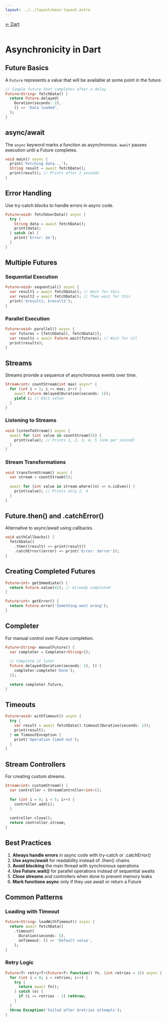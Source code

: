 ```yaml
---
layout: ../../layout/main-layout.astro
---
```

<a href="/dart">← Dart</a> <br /> <br />

# Asynchronicity in Dart

## Future Basics

A `Future` represents a value that will be available at some point in the future.

```dart
// Simple future that completes after a delay
Future<String> fetchData() {
  return Future.delayed(
    Duration(seconds: 2),
    () => 'Data loaded',
  );
}
```

## async/await

The `async` keyword marks a function as asynchronous. `await` pauses execution until a Future completes.

```dart
void main() async {
  print('Fetching data...');
  String result = await fetchData();
  print(result); // Prints after 2 seconds
}
```

## Error Handling

Use try-catch blocks to handle errors in async code.

```dart
Future<void> fetchUserData() async {
  try {
    String data = await fetchData();
    print(data);
  } catch (e) {
    print('Error: $e');
  }
}
```

## Multiple Futures

### Sequential Execution

```dart
Future<void> sequential() async {
  var result1 = await fetchData(); // Wait for this
  var result2 = await fetchData(); // Then wait for this
  print('$result1, $result2');
}
```

### Parallel Execution

```dart
Future<void> parallel() async {
  var futures = [fetchData(), fetchData()];
  var results = await Future.wait(futures); // Wait for all
  print(results);
}
```

## Streams

Streams provide a sequence of asynchronous events over time.

```dart
Stream<int> countStream(int max) async* {
  for (int i = 1; i <= max; i++) {
    await Future.delayed(Duration(seconds: 1));
    yield i; // Emit value
  }
}
```

### Listening to Streams

```dart
void listenToStream() async {
  await for (int value in countStream(5)) {
    print(value); // Prints 1, 2, 3, 4, 5 (one per second)
  }
}
```

### Stream Transformations

```dart
void transformStream() async {
  var stream = countStream(5);
  
  await for (int value in stream.where((n) => n.isEven)) {
    print(value); // Prints only 2, 4
  }
}
```

## Future.then() and .catchError()

Alternative to async/await using callbacks.

```dart
void withCallbacks() {
  fetchData()
    .then((result) => print(result))
    .catchError((error) => print('Error: $error'));
}
```

## Creating Completed Futures

```dart
Future<int> getImmediate() {
  return Future.value(42); // Already completed
}

Future<int> getError() {
  return Future.error('Something went wrong');
}
```

## Completer

For manual control over Future completion.

```dart
Future<String> manualFuture() {
  var completer = Completer<String>();
  
  // Complete it later
  Future.delayed(Duration(seconds: 1), () {
    completer.complete('Done');
  });
  
  return completer.future;
}
```

## Timeouts

```dart
Future<void> withTimeout() async {
  try {
    var result = await fetchData().timeout(Duration(seconds: 1));
    print(result);
  } on TimeoutException {
    print('Operation timed out');
  }
}
```

## Stream Controllers

For creating custom streams.

```dart
Stream<int> customStream() {
  var controller = StreamController<int>();
  
  for (int i = 0; i < 5; i++) {
    controller.add(i);
  }
  
  controller.close();
  return controller.stream;
}
```

## Best Practices

1. **Always handle errors** in async code with try-catch or .catchError()
2. **Use async/await** for readability instead of .then() chains
3. **Avoid blocking** the main thread with synchronous operations
4. **Use Future.wait()** for parallel operations instead of sequential awaits
5. **Close streams** and controllers when done to prevent memory leaks
6. **Mark functions async** only if they use await or return a Future

## Common Patterns

### Loading with Timeout

```dart
Future<String> loadWithTimeout() async {
  return await fetchData()
    .timeout(
      Duration(seconds: 5),
      onTimeout: () => 'Default value',
    );
}
```

### Retry Logic

```dart
Future<T> retry<T>(Future<T> Function() fn, {int retries = 3}) async {
  for (int i = 0; i < retries; i++) {
    try {
      return await fn();
    } catch (e) {
      if (i == retries - 1) rethrow;
    }
  }
  throw Exception('Failed after $retries attempts');
}
```